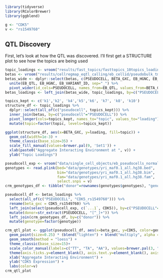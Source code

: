 ```r
library(tidyverse)
library(RColorBrewer)
library(ggblend)
```

```r
g <- "CDK5"
v <- "rs1549760"
```

## QTL Discovery
First, let's look at how the QTL was discovered. I'll first get a STRUCTURE plot to see how the topics are being used
```r
topic_loadings <- vroom("results/fast_topics/fasttopics_10topics_loadings.tsv")
betas <- vroom("results/cellregmap_eqtl_calling/eb_cellid/pseudobulk_tmm/basic/mash-signif.fasttopics_10topics.CDK5.cellregmap.betas.tsv", col_select=c("PSEUDOCELL", "BETA_GXC", "BETA_G", "EB_HGNC", "EB_VARIANT_ID"))
betas_wide <- dplyr::select(betas, c(PSEUDOCELL, BETA_GXC, EB_HGNC, EB_VARIANT_ID)) %>%
  unite(EB_QTL, EB_HGNC, EB_VARIANT_ID, sep="_") %>%
  pivot_wider(id_cols=PSEUDOCELL, names_from=EB_QTL, values_from=BETA_GXC)
betas_loadings <- left_join(betas_wide, topic_loadings, by=c("PSEUDOCELL"="pseudocell"))
```

```r
topics_kept <- c('k1','k2', 'k4','k5','k6', 'k7', 'k8', 'k10')
structure_df <- topic_loadings %>%
  dplyr::select(all_of(c("pseudocell", topics_kept))) %>%
  inner_join(betas, by=c("pseudocell"="PSEUDOCELL")) %>%
  pivot_longer(cols=topics_kept, names_to="topic", values_to="loading") %>%
  mutate(topic=factor(topic, levels=topics_kept))

ggplot(structure_df, aes(x=BETA_GXC, y=loading, fill=topic)) +
  geom_col(width=1e-3) +
  theme_classic(base_size=35) +
  scale_fill_manual(values=brewer.pal(9, 'Set1')) +
  xlab(paste0("Aggregate Interacting Environment at ", v)) +
  ylab("Topic Loadings")
```

```r
pseudocell_exp <- vroom("data/single_cell_objects/eb_pseudocells_normalized.tsv")
genotypes <- read.plink(bed="data/genotypes/yri_maf0.1_all.hg38.bed",
                        bim="data/genotypes/yri_maf0.1_all.hg38.bim",
                        fam="data/genotypes/yri_maf0.1_all.hg38.fam",
                        select.snps = v)
crm_genotypes_df <- tibble("donor"=rownames(genotypes$genotypes), "genotype"=as.numeric(genotypes$genotypes))

pseudocell_df <- betas_loadings %>%
  select(all_of(c("PSEUDOCELL", "CDK5_rs1549760"))) %>% 
  rename(beta_gxc = CDK5_rs1549760) %>%
  left_join(select(pseudocell_exp, c(`...1`, CDK5)), by=c("PSEUDOCELL"="...1")) %>%
  mutate(donor=str_extract(PSEUDOCELL, "[^_]+")) %>%
  left_join(crm_genotypes_df, by=c("donor")) %>%
  mutate(genotype=factor(genotype))

crm_qtl_plot <- ggplot(pseudocell_df, aes(x=beta_gxc, y=CDK5, color=genotype)) +
  geom_point(size=0.25) * (blend("lighten") + blend("multiply", alpha = 0.5)) +
  geom_smooth(method = "loess") +
  theme_classic(base_size=15)+
  scale_color_manual(labels=c("TT", "TA", "AA"), values=brewer.pal(3, "Set1")) +
  theme(axis.ticks.y=element_blank(), axis.text.y=element_blank(), axis.ticks.x=element_blank(), axis.text.x=element_blank()) +
  xlab("Aggregate Interacting Environment") +
  ylab("CDK5 Expression") +
  labs(color=v)
crm_qtl_plot
```

